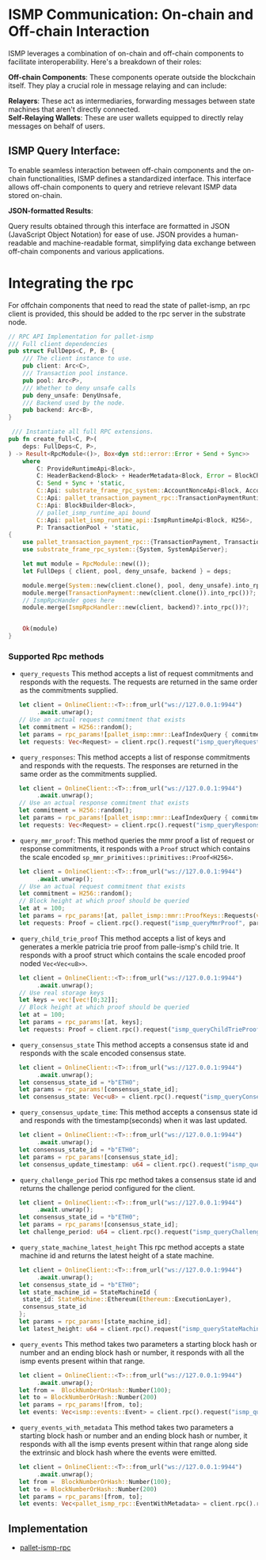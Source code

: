 # ISMP Communication: On-chain and Off-chain Interaction

ISMP leverages a combination of on-chain and off-chain components to facilitate interoperability. Here's a breakdown of their roles:  

**Off-chain Components**: These components operate outside the blockchain itself. They play a crucial role in message relaying and can include:  

**Relayers**: These act as intermediaries, forwarding messages between state machines that aren't directly connected.  
**Self-Relaying Wallets**: These are user wallets equipped to directly relay messages on behalf of users.  


## ISMP Query Interface:

To enable seamless interaction between off-chain components and the on-chain functionalities, ISMP defines a standardized interface. This interface allows off-chain components to query and retrieve relevant ISMP data stored on-chain.

**JSON-formatted Results**: 

Query results obtained through this interface are formatted in JSON (JavaScript Object Notation) for ease of use. JSON provides a human-readable and machine-readable format, simplifying data exchange between off-chain components and various applications.

# Integrating the rpc

For offchain components that need to read the state of pallet-ismp, an rpc client is provided, this should be added to the rpc server in the substrate node.

```rust
// RPC API Implementation for pallet-ismp
/// Full client dependencies
pub struct FullDeps<C, P, B> {
    /// The client instance to use.
    pub client: Arc<C>,
    /// Transaction pool instance.
    pub pool: Arc<P>,
    /// Whether to deny unsafe calls
    pub deny_unsafe: DenyUnsafe,
    /// Backend used by the node.
    pub backend: Arc<B>,
}

 /// Instantiate all full RPC extensions.
pub fn create_full<C, P>(
    deps: FullDeps<C, P>,
) -> Result<RpcModule<()>, Box<dyn std::error::Error + Send + Sync>>
    where
        C: ProvideRuntimeApi<Block>,
        C: HeaderBackend<Block> + HeaderMetadata<Block, Error = BlockChainError> + 'static,
        C: Send + Sync + 'static,
        C::Api: substrate_frame_rpc_system::AccountNonceApi<Block, AccountId, Nonce>,
        C::Api: pallet_transaction_payment_rpc::TransactionPaymentRuntimeApi<Block, Balance>,
        C::Api: BlockBuilder<Block>,
        // pallet_ismp_runtime_api bound
        C::Api: pallet_ismp_runtime_api::IsmpRuntimeApi<Block, H256>,
        P: TransactionPool + 'static,
{
    use pallet_transaction_payment_rpc::{TransactionPayment, TransactionPaymentApiServer};
    use substrate_frame_rpc_system::{System, SystemApiServer};

    let mut module = RpcModule::new(());
    let FullDeps { client, pool, deny_unsafe, backend } = deps;

    module.merge(System::new(client.clone(), pool, deny_unsafe).into_rpc())?;
    module.merge(TransactionPayment::new(client.clone()).into_rpc())?;
    // IsmpRpcHander goes here
    module.merge(IsmpRpcHandler::new(client, backend)?.into_rpc())?;


    Ok(module)
}
```

### Supported Rpc methods

* `query_requests`
This method accepts a list of request commitments and responds with the requests. The requests are returned in the same order as the commitments supplied.  

```rust
   let client = OnlineClient::<T>::from_url("ws://127.0.0.1:9944")
		.await.unwrap();
   // Use an actual request commitment that exists
   let commitment = H256::random();
   let params = rpc_params![pallet_ismp::mmr::LeafIndexQuery { commitment }];
   let requests: Vec<Request> = client.rpc().request("ismp_queryRequests", params).await.unwrap();
```

* `query_responses`:
This method accepts a list of response commitments and responds with the requests. The responses are returned in the same order as the commitments supplied.  

```rust
   let client = OnlineClient::<T>::from_url("ws://127.0.0.1:9944")
		.await.unwrap();
   // Use an actual response commitment that exists
   let commitment = H256::random();
   let params = rpc_params![pallet_ismp::mmr::LeafIndexQuery { commitment }];
   let requests: Vec<Request> = client.rpc().request("ismp_queryResponses", params).await.unwrap();
```

* `query_mmr_proof`:
This method queries the mmr proof a list of request or response commitments, it responds with a `Proof` struct which contains the scale encoded `sp_mmr_primitives::primitives::Proof<H256>`. 

```rust
   let client = OnlineClient::<T>::from_url("ws://127.0.0.1:9944")
		.await.unwrap();
   // Use an actual request commitment that exists
   let commitment = H256::random();
   // Block height at which proof should be queried
   let at = 100;
   let params = rpc_params![at, pallet_ismp::mmr::ProofKeys::Requests(vec![commitment])];
   let requests: Proof = client.rpc().request("ismp_queryMmrProof", params).await.unwrap();
```

* `query_child_trie_proof`
This method accepts a list of keys and generates a merkle patricia trie proof from palle-ismp's child trie. It responds with a proof struct which contains the scale encoded proof noded `Vec<Vec<u8>>`.

```rust
   let client = OnlineClient::<T>::from_url("ws://127.0.0.1:9944")
		.await.unwrap();
   // Use real storage keys
   let keys = vec![vec![0;32]];
   // Block height at which proof should be queried
   let at = 100;
   let params = rpc_params![at, keys];
   let requests: Proof = client.rpc().request("ismp_queryChildTrieProof", params).await.unwrap();
```

* `query_consensus_state`
This method accepts a consensus state id and responds with the scale encoded consensus state.  

```rust
   let client = OnlineClient::<T>::from_url("ws://127.0.0.1:9944")
		.await.unwrap();
   let consensus_state_id = *b"ETH0";
   let params = rpc_params![consensus_state_id];
   let consensus_state: Vec<u8> = client.rpc().request("ismp_queryConsensusState", params).await.unwrap();
```

* `query_consensus_update_time`:
This method accepts a consensus state id and responds with the timestamp(seconds) when it was last updated.  

```rust
   let client = OnlineClient::<T>::from_url("ws://127.0.0.1:9944")
		.await.unwrap();
   let consensus_state_id = *b"ETH0";
   let params = rpc_params![consensus_state_id];
   let consensus_update_timestamp: u64 = client.rpc().request("ismp_queryConsensusUpdateTime", params).await.unwrap();
```

* `query_challenge_period`
This rpc method takes a consensus state id and returns the challenge period configured for the client.  

```rust
   let client = OnlineClient::<T>::from_url("ws://127.0.0.1:9944")
		.await.unwrap();
   let consensus_state_id = *b"ETH0";
   let params = rpc_params![consensus_state_id];
   let challenge_period: u64 = client.rpc().request("ismp_queryChallengePeriod", params).await.unwrap();
```

* `query_state_machine_latest_height`
This rpc method accepts a state machine id and returns the latest height of a state machine.  

```rust
   let client = OnlineClient::<T>::from_url("ws://127.0.0.1:9944")
		.await.unwrap();
   let consensus_state_id = *b"ETH0";
   let state_machine_id = StateMachineId {
	state_id: StateMachine::Ethereum(Ethereum::ExecutionLayer),
	consensus_state_id
   };
   let params = rpc_params![state_machine_id];
   let latest_height: u64 = client.rpc().request("ismp_queryStateMachineLatestHeight", params).await.unwrap();
```

* `query_events`
This method takes two parameters a starting block hash or number and an ending block hash or number, it responds with all the ismp events present within that range.  

```rust
   let client = OnlineClient::<T>::from_url("ws://127.0.0.1:9944")
		.await.unwrap();
   let from =  BlockNumberOrHash::Number(100);
   let to = BlockNumberOrHash::Number(200)
   let params = rpc_params![from, to];
   let events: Vec<ismp::events::Event> = client.rpc().request("ismp_queryEvents", params).await.unwrap();
```

* `query_events_with_metadata`
This method takes two parameters a starting block hash or number and an ending block hash or number, it responds with all the ismp events present within that range along side the extrinsic and block hash where the events were emitted.   

```rust
   let client = OnlineClient::<T>::from_url("ws://127.0.0.1:9944")
		.await.unwrap();
   let from =  BlockNumberOrHash::Number(100);
   let to = BlockNumberOrHash::Number(200)
   let params = rpc_params![from, to];
   let events: Vec<pallet_ismp_rpc::EventWithMetadata> = client.rpc().request("ismp_queryEventsWithMetadata", params).await.unwrap();
```


## Implementation

 - [pallet-ismp-rpc](https://github.com/polytope-labs/hyperbridge/blob/main/modules/ismp/pallets/rpc/src/lib.rs)